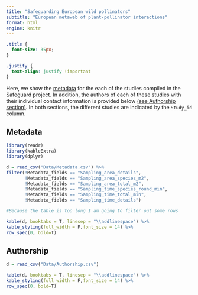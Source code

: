 ```yaml
---
title: "Safeguarding European wild pollinators"
subtitle: "European metaweb of plant-pollinator interactions"
format: html
engine: knitr
---
```


```css
.title {
  font-size: 35px;
}
```

```css
.justify {
  text-align: justify !important
}
```


::: justify
Here, we show the [metadata](#metadata) for the each of the studies compiled in the Safeguard project. In addition, the authors of each of these studies with their individual contact information is provided below [(see Authorship section)](#authorship). In both sections, the different studies are indicated by the ```Study_id``` column.

:::



## Metadata

```r

library(readr)
library(kableExtra)
library(dplyr)

d = read_csv("Data/Metadata.csv") %>% 
filter(!Metadata_fields == "Sampling_area_details",
       !Metadata_fields == "Sampling_area_species_m2",
       !Metadata_fields == "Sampling_area_total_m2",
       !Metadata_fields == "Sampling_time_species_round_min",
       !Metadata_fields == "Sampling_time_total_min",
       !Metadata_fields == "Sampling_time_details")

#Because the table is too long I am going to filter out some rows

kable(d, booktabs = T, linesep = "\\addlinespace") %>%
kable_styling(full_width = F,font_size = 14) %>% 
row_spec(0, bold=T)

```

## Authorship

```r

d = read_csv("Data/Authorship.csv") 

kable(d, booktabs = T, linesep = "\\addlinespace") %>%
kable_styling(full_width = F,font_size = 14) %>% 
row_spec(0, bold=T)

```
